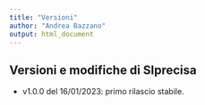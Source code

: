 ```yaml
---
title: "Versioni"
author: "Andrea Bazzano"
output: html_document
---
```


## Versioni e modifiche di SIprecisa

-   v1.0.0 del 16/01/2023: primo rilascio stabile.
